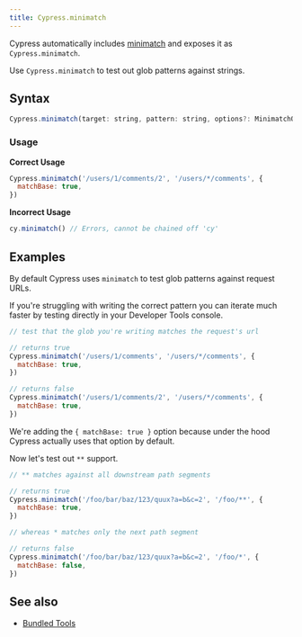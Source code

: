 ```yaml
---
title: Cypress.minimatch
---
```


Cypress automatically includes [minimatch](https://github.com/isaacs/minimatch)
and exposes it as `Cypress.minimatch`.

Use `Cypress.minimatch` to test out glob patterns against strings.

## Syntax

```javascript
Cypress.minimatch(target: string, pattern: string, options?: MinimatchOptions);
```

### Usage

**<Icon name="check-circle" color="green"></Icon> Correct Usage**

```javascript
Cypress.minimatch('/users/1/comments/2', '/users/*/comments', {
  matchBase: true,
})
```

**<Icon name="exclamation-triangle" color="red"></Icon> Incorrect Usage**

```javascript
cy.minimatch() // Errors, cannot be chained off 'cy'
```

## Examples

By default Cypress uses `minimatch` to test glob patterns against request URLs.

If you're struggling with writing the correct pattern you can iterate much
faster by testing directly in your Developer Tools console.

```javascript
// test that the glob you're writing matches the request's url

// returns true
Cypress.minimatch('/users/1/comments', '/users/*/comments', {
  matchBase: true,
})

// returns false
Cypress.minimatch('/users/1/comments/2', '/users/*/comments', {
  matchBase: true,
})
```

We're adding the `{ matchBase: true }` option because under the hood Cypress
actually uses that option by default.

Now let's test out `**` support.

```javascript
// ** matches against all downstream path segments

// returns true
Cypress.minimatch('/foo/bar/baz/123/quux?a=b&c=2', '/foo/**', {
  matchBase: true,
})

// whereas * matches only the next path segment

// returns false
Cypress.minimatch('/foo/bar/baz/123/quux?a=b&c=2', '/foo/*', {
  matchBase: false,
})
```

## See also

- [Bundled Tools](/guides/references/bundled-tools)
